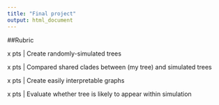```yaml
---
title: "Final project"
output: html_document
---
```


##Rubric

x pts | Create randomly-simulated trees

x pts | Compared shared clades between (my tree) and simulated trees

x pts | Create easily interpretable graphs 

x pts | Evaluate whether tree is likely to appear within simulation 




```r

```



```r
```

